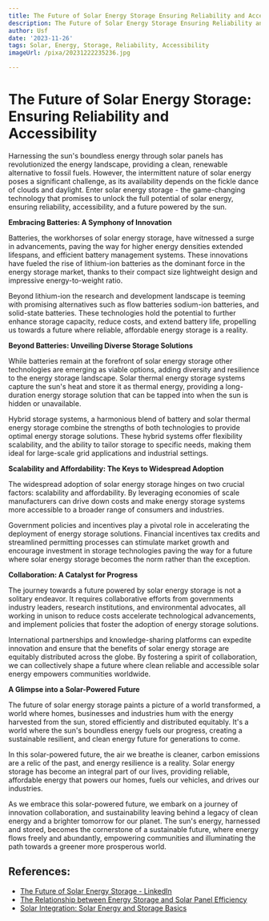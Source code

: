 ```yaml
---
title: The Future of Solar Energy Storage Ensuring Reliability and Accessibility
description: The Future of Solar Energy Storage Ensuring Reliability and Accessibility
author: Usf
date: '2023-11-26'
tags: Solar, Energy, Storage, Reliability, Accessibility
imageUrl: /pixa/20231222235236.jpg

---
```

# The Future of Solar Energy Storage: Ensuring Reliability and  Accessibility

Harnessing the sun's boundless energy through solar panels has revolutionized the energy landscape, providing a  clean,  renewable alternative to fossil fuels. However, the intermittent nature of solar energy poses a significant challenge, as its availability depends on the fickle dance of  clouds and daylight. Enter solar energy storage - the game-changing technology that promises to unlock the  full potential of solar energy,  ensuring reliability, accessibility, and a future powered by the sun.

**Embracing Batteries: A Symphony of Innovation**

Batteries, the workhorses of solar energy storage, have witnessed  a surge in advancements,  paving the  way for higher energy densities  extended lifespans,  and efficient battery management systems. These innovations have fueled the rise  of lithium-ion batteries as the dominant force in the energy storage market, thanks to their  compact size lightweight design and impressive energy-to-weight ratio.

Beyond lithium-ion the research and development landscape is teeming with promising alternatives such as flow batteries sodium-ion batteries,  and solid-state batteries. These technologies  hold the potential to further enhance storage capacity, reduce costs, and extend battery life, propelling us towards a future where reliable, affordable energy storage is a reality.

**Beyond Batteries: Unveiling Diverse Storage Solutions**

While batteries remain at the forefront  of solar energy storage  other technologies are emerging as viable options, adding diversity and resilience to the energy  storage landscape.  Solar thermal  energy storage systems capture the sun's heat and store it as thermal energy, providing a long-duration energy storage solution that  can be  tapped  into when the sun  is hidden  or unavailable.

Hybrid storage systems, a harmonious blend of battery and solar thermal  energy storage combine the strengths of both  technologies to provide optimal energy storage solutions. These hybrid systems offer flexibility scalability, and  the ability to tailor storage to specific needs, making them ideal for large-scale grid applications and industrial settings.

**Scalability and Affordability: The  Keys  to  Widespread Adoption**

The widespread adoption of  solar energy storage hinges on two crucial factors: scalability and affordability. By  leveraging economies of  scale manufacturers can drive down costs and make energy  storage systems more accessible to a broader  range of consumers and industries.

Government policies and incentives play a pivotal  role in accelerating the deployment of energy storage solutions. Financial incentives tax credits and streamlined permitting processes can stimulate market growth and encourage investment in storage technologies paving the way for a future where solar energy storage becomes the norm rather than the exception.

**Collaboration: A Catalyst for Progress**

The journey towards a  future powered by  solar energy storage is not a solitary endeavor. It requires collaborative  efforts from governments industry leaders, research institutions, and environmental advocates,  all working in unison to reduce costs accelerate technological advancements, and implement policies that foster the adoption of energy storage solutions.

International partnerships and knowledge-sharing platforms can expedite innovation and ensure that the benefits of solar  energy storage are  equitably distributed across the globe. By  fostering  a spirit of collaboration, we can collectively shape a future where clean reliable and accessible solar energy empowers communities worldwide.

**A  Glimpse  into a Solar-Powered Future**

The future of solar energy storage paints a picture of a  world transformed, a world where homes, businesses and industries hum with  the energy harvested from the sun, stored efficiently and distributed equitably. It's a world where the sun's boundless  energy fuels our progress, creating a sustainable resilient, and  clean energy  future for generations to come.

In this solar-powered  future, the air  we breathe is cleaner, carbon  emissions are a  relic of the past,  and energy resilience is a reality. Solar  energy storage has become an integral part of our lives, providing reliable, affordable energy that powers  our homes, fuels  our vehicles, and drives our  industries.

As we embrace this solar-powered  future, we embark on a journey  of innovation collaboration, and sustainability leaving behind a legacy of clean energy  and a brighter tomorrow for our planet. The sun's energy, harnessed and stored, becomes the cornerstone of a sustainable  future, where energy  flows freely and abundantly, empowering communities and illuminating the path towards a greener more prosperous world.

## References:
- [The Future of Solar Energy Storage - LinkedIn](https://www.linkedin.com/pulse/future-solar-energy-storage-jetion-solar-china-co-ltd)
- [The Relationship between Energy Storage and Solar Panel Efficiency](https://energy5.com/the-relationship-between-energy-storage-and-solar-panel-efficiency)
- [Solar Integration: Solar Energy and Storage Basics](https://www.energy.gov/eere/solar/solar-integration-solar-energy-and-storage-basics)
